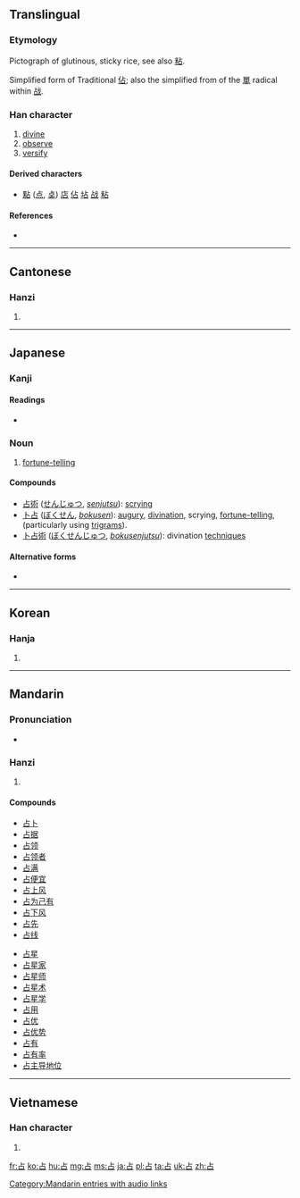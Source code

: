 {{also|佔}}
==Translingual==
{{stroke order|strokes=5}}
{{stroke order|type=animate}}

===Etymology===
Pictograph of glutinous, sticky rice, see also [[粘]].

Simplified form of Traditional [[佔]]; also the simplified from of the [[單]] radical within [[战]].

===Han character===
{{Han char|rn=25|rad=卜|as=03|sn=5|four=2160<sub>0</sub>|canj=卜口 (YR)|ids=⿱[[卜|⺊]][[口]]}}

# [[divine]]
# [[observe]]
# [[versify]]

====Derived characters====
* [[點]] ([[点]], [[奌]]) [[店]] [[佔]] [[坫]] [[战]] [[粘]]

====References====
* {{Han ref|kx=0157.300|dkj=02780|dj=0361.190|hdz=10092.050|uh=5360|ud=21344|bh=A565|bd=42341}}

----

==Cantonese==
===Hanzi===
{{yue-hanzi|jyut=|y=jim1}}

# {{defn|lang=yue|sort=卜03}}

----

==Japanese==
===Kanji===
{{ja-kanji|grade=c|rs=卜03}}

====Readings====
* {{ja-readings|on=[[せん]] (sen)|kun=[[しめる]] (shimeru), [[うらなう]] (uranau), [[うらない]] (uranai)}}

===Noun===
{{ja-noun|うら}} 

# {{context|archaic|lang=ja|sort=うら}} [[fortune-telling]]

====Compounds====
{{der-top|Compounds}}
* [[占術]] ([[せんじゅつ]], ''[[senjutsu]]''): [[scrying]]
* [[卜占]] ([[ぼくせん]], ''[[bokusen]]''): [[augury]], [[divination]], scrying, [[fortune-telling]], (particularly using [[trigrams]]). 
* [[卜占術]] ([[ぼくせんじゅつ]], ''[[bokusenjutsu]]''): divination [[technique]]s
{{bottom}}

====Alternative forms====
* {{l|ja|卜}}

----

==Korean==
===Hanja===
{{ko-hanja|hangeul=점|rv=jeom|mr=chŏm}}

# {{defn|lang=ko|sort=卜03}}

----

==Mandarin==
===Pronunciation===
* {{audio|zh-zhàn.ogg|audio}}

===Hanzi===
{{cmn-hanzi|pin=[[zhān]] ([[zhan1]])|wg=chan<sup>1</sup>}}

# {{defn|lang=cmn|sort=卜03}}

====Compounds====
{{top2}}
* [[占卜]]
* [[占据]]
* [[占领]]
* [[占领者]]
* [[占满]]
* [[占便宜]]
* [[占上风]]
* [[占为己有]]
* [[占下风]]
* [[占先]]
* [[占线]]
{{mid2}}
* [[占星]]
* [[占星家]]
* [[占星师]]
* [[占星术]]
* [[占星学]]
* [[占用]]
* [[占优]]
* [[占优势]]
* [[占有]]
* [[占有率]]
* [[占主导地位]]
{{bottom}}

[[Category:Mandarin entries with audio links]]

----

==Vietnamese==

===Han character===
{{vi-hantu|[[chiêm]], [[chăm]], [[chàm]], [[chễm]], [[chím]], [[chiếm]], [[giếm]], [[chầm]], [[chằm]], [[chem]], [[coi]], [[xem]]|rs=卜03}}

# {{defn|lang=vi|sort=卜03}}

[[fr:占]]
[[ko:占]]
[[hu:占]]
[[mg:占]]
[[ms:占]]
[[ja:占]]
[[pl:占]]
[[ta:占]]
[[uk:占]]
[[zh:占]]